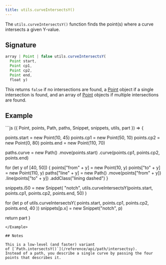```yaml
---
title: utils.curveIntersectsY()
---
```


The `utils.curveIntersectsY()` function finds the point(s) where a curve
intersects a given Y-value.

## Signature

```js
array | Point | false utils.curveIntersectsY(
  Point start,
  Point cp1,
  Point cp2,
  Point end,
  float y)
```

This returns `false` if no intersections are found,
a [Point](/reference/api/point/) object if
a single intersection is found, and an array
of [Point](/reference/api/point/) objects if
multiple intersections are found.


## Example
<Example caption="A Utils.curveIntersectY() example">
```js
({ Point, points, Path, paths, Snippet, snippets, utils, part }) => {

  points.start = new Point(10, 45)
  points.cp1 = new Point(50, 10)
  points.cp2 = new Point(0, 80)
  points.end = new Point(110, 70)

  paths.curve = new Path()
    .move(points.start)
    .curve(points.cp1, points.cp2, points.end)

  for (let y of [40, 50]) {
    points["from" + y] = new Point(10, y)
    points["to" + y] = new Point(110, y)
    paths["line" + y] = new Path()
      .move(points["from" + y])
      .line(points["to" + y])
      .addClass("lining dashed")
  }

  snippets.i50 = new Snippet(
    "notch",
    utils.curveIntersectsY(points.start, points.cp1, points.cp2, points.end, 50)
  )

  for (let p of utils.curveIntersectsY(
    points.start,
    points.cp1,
    points.cp2,
    points.end,
    40
  ))
  snippets[p.x] = new Snippet("notch", p)

  return part
}
```
</Example>

## Notes

This is a low-level (and faster) variant
of [`Path.intersectsY()`](/reference/api/path/intersectsy).
Instead of a path, you describe a single curve by passing the four
points that describes it.
